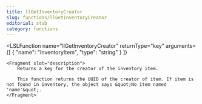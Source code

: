 ```yaml
---
title: llGetInventoryCreator
slug: functions/llGetInventoryCreator
editorial: stub
category: functions
---
```


<LSLFunction
	name="llGetInventoryCreator"
	returnType="key"
	arguments={[
	{
		"name": "InventoryItem",
		"type": "string"
	}
]}
>
	<Fragment slot="description">
		Returns a key for the creator of the inventory item.
		
		This function returns the UUID of the creator of item. If item is not found in inventory, the object says &quot;No item named 'name'&quot;.
	</Fragment>
</LSLFunction>
